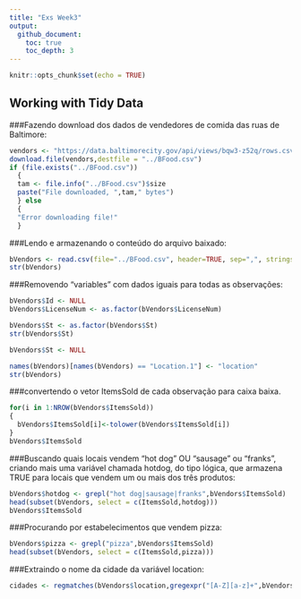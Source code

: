 ---
title: "Exs Week3"
output: 
  github_document:
    toc: true
    toc_depth: 3
---

```{r setup, include=FALSE}
knitr::opts_chunk$set(echo = TRUE)
```
## Working with Tidy Data

###Fazendo download dos dados de vendedores de comida das ruas de Baltimore:
```{r}
vendors <- "https://data.baltimorecity.gov/api/views/bqw3-z52q/rows.csv?accessType=DOWNLOAD"
download.file(vendors,destfile = "../BFood.csv")
if (file.exists("../BFood.csv"))
  {
  tam <- file.info("../BFood.csv")$size
  paste("File downloaded, ",tam," bytes")
  } else
  {
  "Error downloading file!"
  }
```

###Lendo e armazenando o conteúdo do arquivo baixado:
```{r}
bVendors <- read.csv(file="../BFood.csv", header=TRUE, sep=",", stringsAsFactors=FALSE)
str(bVendors)
```
###Removendo "variables" com dados iguais para todas as observações:
```{r}
bVendors$Id <- NULL
bVendors$LicenseNum <- as.factor(bVendors$LicenseNum)

bVendors$St <- as.factor(bVendors$St)
str(bVendors$St)

bVendors$St <- NULL

names(bVendors)[names(bVendors) == "Location.1"] <- "location"
str(bVendors)
```
###convertendo o vetor ItemsSold de cada observação para caixa baixa.
```{r}
for(i in 1:NROW(bVendors$ItemsSold))
{
  bVendors$ItemsSold[i]<-tolower(bVendors$ItemsSold[i])
}
bVendors$ItemsSold
```
###Buscando quais locais vendem "hot dog" OU "sausage" ou "franks", criando mais uma variável chamada hotdog, do tipo lógica, que armazena TRUE para locais que vendem um ou mais dos três produtos: 
```{r}
bVendors$hotdog <- grepl("hot dog|sausage|franks",bVendors$ItemsSold)
head(subset(bVendors, select = c(ItemsSold,hotdog)))
bVendors$ItemsSold
```
###Procurando por estabelecimentos que vendem pizza:
```{r}
bVendors$pizza <- grepl("pizza",bVendors$ItemsSold)
head(subset(bVendors, select = c(ItemsSold,pizza)))
```
###Extraindo o nome da cidade da variável location:
```{r}
cidades <- regmatches(bVendors$location,gregexpr("[A-Z][a-z]+",bVendors$location))
```